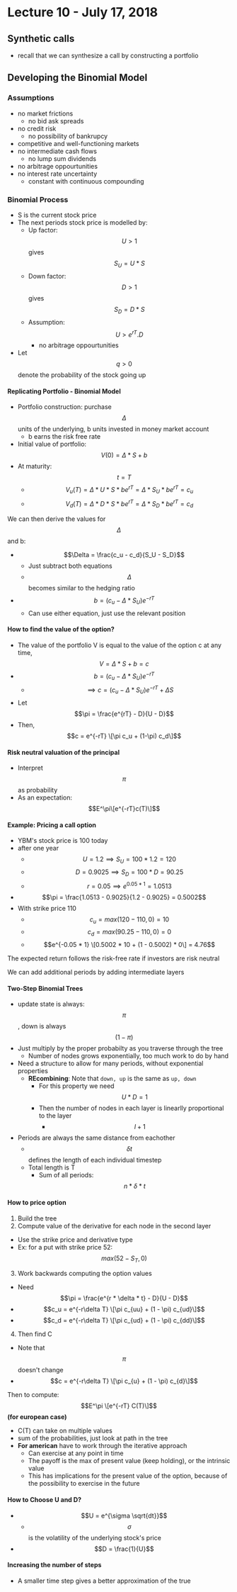 # Lecture 10 - July 17, 2018

## Synthetic calls
- recall that we can synthesize a call by constructing a portfolio

## Developing the Binomial Model

### Assumptions
- no market frictions
  - no bid ask spreads
- no credit risk
  - no possibility of bankrupcy
- competitive and well-functioning markets
- no intermediate cash flows
  - no lump sum dividends
- no arbitrage oppourtunities
- no interest rate uncertainty
  - constant with continuous compounding

### Binomial Process
- S is the current stock price
- The next periods stock price is modelled by:
  - Up factor: $$U > 1$$ gives $$S_U = U * S$$
  - Down factor: $$D > 1$$ gives $$S_D = D * S$$
  - Assumption: $$U > e^{rT} . D$$
    - no arbitrage oppourtunities
- Let $$q > 0$$ denote the probability of the stock going up

#### Replicating Portfolio - Binomial Model
- Portfolio construction: purchase $$\Delta$$ units of the underlying, b units invested in money market account
  - b earns the risk free rate
- Initial value of portfolio: $$V(0) = \Delta * S + b$$
- At maturity: $$t=T$$
  - $$V_u(T) = \Delta * U * S * be^{rT} = \Delta * S_U * be^{rT} = c_u$$
  - $$V_d(T) = \Delta * D * S * be^{rT} = \Delta * S_D * be^{rT} = c_d$$

We can then derive the values for $$\Delta$$ and b:
- $$\Delta = \frac{c_u - c_d}{S_U - S_D}$$
  - Just subtract both equations
  - $$\Delta$$ becomes similar to the hedging ratio
- $$b = (c_u - \Delta * S_U) e^{-rT}$$
  - Can use either equation, just use the relevant position

#### How to find the value of the option?
- The value of the portfolio V is equal to the value of the option c at any time, $$V = \Delta * S + b = c$$
- $$b = (c_u - \Delta * S_U) e^{-rT}$$
  - $$\implies c = (c_u - \Delta * S_U)e^{-rT} + \Delta S$$
- Let $$\pi = \frac{e^{rT} - D}{U - D}$$
- Then, $$c = e^{-rT} \[\pi c_u + (1-\pi) c_d\]$$

#### Risk neutral valuation of the principal
- Interpret $$\pi$$ as probability
- As an expectation: $$E^\pi\[e^{-rT}c(T)\]$$

#### Example: Pricing a call option
- YBM's stock price is 100 today
- after one year
  - $$U=1.2 \implies S_U = 100 * 1.2 = 120$$
  - $$D=0.9025 \implies S_D = 100 * D = 90.25$$
  - $$r = 0.05 \implies e^{0.05 * 1} = 1.0513$$
- $$\pi = \frac{1.0513 - 0.9025}{1.2 - 0.9025} = 0.5002$$
- With strike price 110
  - $$c_u = max(120 - 110, 0) = 10$$
  - $$c_d = max(90.25 - 110, 0) = 0$$
  - $$e^{-0.05 * 1} \[0.5002 * 10 + (1 - 0.5002) * 0\] = 4.76$$

The expected return follows the risk-free rate if investors are risk neutral

We can add additional periods by adding intermediate layers

#### Two-Step Binomial Trees
- update state is always: $$\pi$$, down is always $$(1-\pi)$$
- Just multiply by the proper probabilty as you traverse through the tree
  - Number of nodes grows exponentially, too much work to do by hand
- Need a structure to allow for many periods, without exponential properties
  - **REcombining**: Note that `down, up` is the same as `up, down`
    - For this property we need $$U * D = 1$$
    - Then the number of nodes in each layer is linearlly proportional to the layer
      - $$l + 1$$
- Periods are always the same distance from eachother
  - $$\delta t$$ defines the length of each individual timestep
  - Total length is T
    - Sum of all periods: $$n * \delta * t$$

#### How to price option
1. Build the tree
2. Compute value of the derivative for each node in the second layer
  - Use the strike price and derivative type
  - Ex: for a put with strike price 52: $$max(52 - S_T, 0)$$
3. Work backwards computing the option values
  - Need $$\pi = \frac{e^{r * \delta * t} - D}{U - D}$$
  - $$c_u = e^{-r\delta T} \[\pi c_{uu} + (1 - \pi) c_{ud}\]$$
  - $$c_d = e^{-r\delta T} \[\pi c_{ud} + (1 - \pi) c_{dd}\]$$
4. Then find C
  - Note that $$\pi$$ doesn't change
  - $$c = e^{-r\delta T} \[\pi c_{u} + (1 - \pi) c_{d}\]$$

Then to compute: $$E^\pi \[e^{-rT} C(T)\]$$ **(for european case)**
- C(T) can take on multiple values
- sum of the probabilities, just look at path in the tree
- **For american** have to work through the iterative approach
  - Can exercise at any point in time
  - The payoff is the max of present value (keep holding), or the intrinsic value
  - This has implications for the present value of the option, because of the possibility to exercise in the future

#### How to Choose U and D?
- $$U = e^{\sigma \sqrt{dt}}$$
  - $$\sigma$$ is the volatility of the underlying stock's price
- $$D = \frac{1}{U}$$

#### Increasing the number of steps
- A smaller time step gives a better approximation of the true
